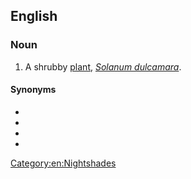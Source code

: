 ==English==

===Noun===
{{en-noun}}

# {{lb|en|herbalism}} A shrubby [[plant]], ''[[Solanum dulcamara]]''.

====Synonyms====
* {{l|en|amaradulcis}}
* {{l|en|bittersweet}}
* {{l|en|felonwort}}
* {{l|en|morral}}

[[Category:en:Nightshades]]